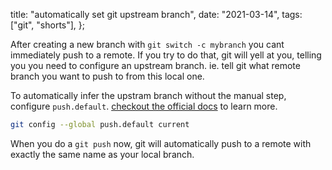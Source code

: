   title: "automatically set git upstream branch",
  date: "2021-03-14",
  tags: ["git", "shorts"],
};

After creating a new branch with `git switch -c mybranch` you cant immediately push to a remote.
If you try to do that, git will yell at you, telling you you need to configure an upstream branch.
ie. tell git what remote branch you want to push to from this local one.

To automatically infer the upstram branch without the manual step, configure `push.default`. [checkout the official docs](https://git-scm.com/docs/git-config#Documentation/git-config.txt-pushdefault) to learn more.

```bash
git config --global push.default current
```

When you do a `git push` now, git will automatically push to a remote with exactly the same name as your local branch.
